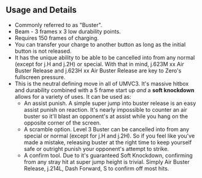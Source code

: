 ## Usage and Details

- Commonly referred to as "Buster".
- Beam - 3 frames x 3 low durability points.
- Requires 150 frames of charging.
- You can transfer your charge to another button as long as the initial button is not released.
- It has the unique ability to be able to be cancelled into from any normal (except for <InputBlock>j.H</InputBlock> and <InputBlock>j.2H</InputBlock>) or special. With that in mind, <InputBlock>j.623M xx Air Buster Release</InputBlock>
  and <InputBlock>j.623H xx Air Buster Release</InputBlock> are key to Zero's fullscreen pressure.
- This is the neutral defining move in all of UMVC3. It's massive hitbox and durability combined with a 5 frame start up _and_ a **soft knockdown** allows for a variety of uses.
  It can be used as:
  - An assist punish. A simple super jump into buster release is an easy assist punish on reaction. It's nearly impossible to counter an air buster so it'll blast an opponent's at assist while you hang on the opposite corner of the screen.
  - A scramble option. Level 3 Buster can be cancelled into from any special or normal (except for <InputBlock>j.H</InputBlock> and <InputBlock>j.2H</InputBlock>). So if you feel like
    you've made a mistake, releasing buster at the right time to keep yourself safe or outright punish your opponent's attempt to strike.
  - A confirm tool. Due to it's guaranteed Soft Knockdown, confirming from any stray hit at super jump height is trivial. Simply <InputBlock>Air Buster Release, j.214L, Dash Forward, S</InputBlock>
    to confirm off most hits.